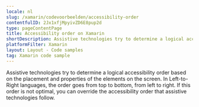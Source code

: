 ```yaml
---
locale: nl
slug: /xamarin/codevoorbeelden/accessibility-order
contentfulID: 2Jx1xfjMpyivZD6E8pup2d
type: pageContentPage
title: Accessibility order on Xamarin
shortDescription: Assistive technologies try to determine a logical accessibility order based on the placement and properties of the elements on the screen.
platformFilter: Xamarin
layout: Layout - Code samples
tag: Xamarin code sample
---
```


Assistive technologies try to determine a logical accessibility order based on the placement and properties of the elements on the screen. In Left-to-Right languages, the order goes from top to bottom, from left to right. If this order is not optimal, you can override the accessibility order that assistive technologies follow.

<CodeSample id="accessibility-order" locale="nl" platform="xamarin"/>